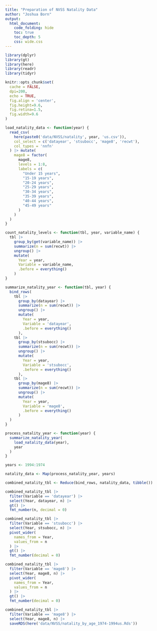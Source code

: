```yaml
---
title: "Preparation of NVSS Natality Data"
author: "Joshua Born"
output:
  html_document:
    code_folding: hide
    toc: true
    toc_depth: 5
    css: wide.css
---
```



```r
library(dplyr)
library(gt)
library(here)
library(readr)
library(tidyr)

knitr::opts_chunk$set(
  cache = FALSE,
  dpi=200,
  echo = TRUE,
  fig.align = 'center',
  fig.height=9.6,
  fig.retina=1.5,
  fig.width=9.6
)
```


```r
load_natality_data <- function(year) {
  read_csv(
    here(paste0('data/NVSS/natality', year, 'us.csv')),
    col_select = c('datayear', 'stsubocc', 'mage8', 'recwt'),
    col_types = 'nnfn'
  ) |> mutate(
    mage8 = factor(
      mage8,
      levels = 1:8,
      labels = c(
        "Under 15 years",
        "15-19 years",
        "20-24 years",
        "25-29 years",
        "30-34 years",
        "35-39 years",
        "40-44 years",
        "45-49 years"
      )
    )
  )
}

count_natality_levels <- function(tbl, year, variable_name) {
  tbl |>
    group_by(get(variable_name)) |>
    summarize(n = sum(recwt)) |>
    ungroup() |>
    mutate(
      Year = year,
      Variable = variable_name,
      .before = everything()
    )
}

summarize_natality_year <- function(tbl, year) {
  bind_rows(
    tbl |>
      group_by(datayear) |>
      summarize(n = sum(recwt)) |>
      ungroup() |>
      mutate(
        Year = year,
        Variable = 'datayear',
        .before = everything()
      ),
    tbl |>
      group_by(stsubocc) |>
      summarize(n = sum(recwt)) |>
      ungroup() |>
      mutate(
        Year = year,
        Variable = 'stsubocc',
        .before = everything()
      ),
    tbl |>
      group_by(mage8) |>
      summarize(n = sum(recwt)) |>
      ungroup() |>
      mutate(
        Year = year,
        Variable = 'mage8',
        .before = everything()
      )
  )
}

process_natality_year <- function(year) {
  summarize_natality_year(
    load_natality_data(year),
    year
  )
}
```


```r
years <- 1994:1974

natality_data <- Map(process_natality_year, years)

combined_natality_tbl <- Reduce(bind_rows, natality_data, tibble())
```


```r
combined_natality_tbl |>
  filter(Variable == 'datayear') |>
  select(Year, datayear, n) |>
  gt() |>
  fmt_number(n, decimal = 0)
```


```r
combined_natality_tbl |>
  filter(Variable == 'stsubocc') |>
  select(Year, stsubocc, n) |>
  pivot_wider(
    names_from = Year,
    values_from = n
  ) |>
  gt() |>
  fmt_number(decimal = 0)
```


```r
combined_natality_tbl |>
  filter(Variable == 'mage8') |>
  select(Year, mage8, n) |>
  pivot_wider(
    names_from = Year,
    values_from = n
  ) |>
  gt() |>
  fmt_number(decimal = 0)
```


```r
combined_natality_tbl |>
  filter(Variable == 'mage8') |>
  select(Year, mage8, n) |>
  saveRDS(here('data/NVSS/natality_by_age_1974-1994us.Rds'))
```
